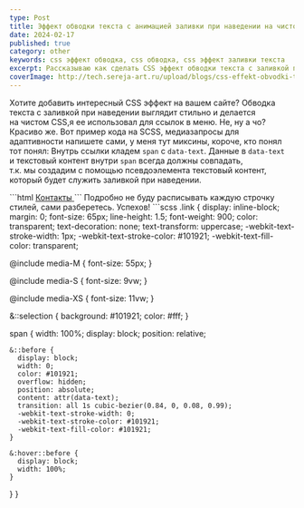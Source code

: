 ```yaml
---
type: Post
title: Эффект обводки текста с анимацией заливки при наведении на чистом CSS
date: 2024-02-17
published: true
category: other
keywords: css эффект обводка, css обводка, css эффект заливки текста
excerpt: Рассказываю как сделать CSS эффект обводки текста с заливкой при наведении
coverImage: http://tech.sereja-art.ru/upload/blogs/css-effekt-obvodki-teksta-s-animaciej-zalivki/css-effekt-obvodki-teksta-s-animaciej-zalivki.jpg
---
```


<Figcaption src="http://tech.sereja-art.ru/upload/blogs/css-effekt-obvodki-teksta-s-animaciej-zalivki/css-effekt-obvodki-teksta-s-animaciej-zalivki.webp" alt="css эффект обводки с анимацией заливки пример" />

Хотите добавить интересный CSS эффект на&nbsp;вашем сайте? Обводка текста с&nbsp;заливкой при наведении выглядит стильно и&nbsp;делается на&nbsp;чистом CSS,я&nbsp;ее&nbsp;использовал для ссылок в&nbsp;меню. Не, ну&nbsp;а&nbsp;чо? Красиво&nbsp;же. Вот пример кода на&nbsp;SCSS, медиазапросы для адаптивности напишете сами, у&nbsp;меня тут миксины, короче, кто понял тот понял:
Внутрь ссылки кладем `span` с `data-text`. Данные в `data-text` и&nbsp;текстовый контент внутри `span` всегда должны совпадать, т.к.&nbsp;мы&nbsp;создадим с&nbsp;помощью псевдоэлемента текстовый контент, который будет служить заливкой при наведении.

<CodeTitle title='HTML разметка ссылки с обводкой' lang='html' />
```html
<a href="#" class="link">
  <span data-text="Контакты">Контакты</span>
</a>
```
Подробно не&nbsp;буду расписывать каждую строчку стилей, сами разберетесь. Успехов!

<CodeTitle title='CSS(SCSS) стили для текста' lang='scss' />
```scss
.link {
  display: inline-block;
  margin: 0;
  font-size: 65px;
  line-height: 1.5;
  font-weight: 900;
  color: transparent;
  text-decoration: none;
  text-transform: uppercase;
  -webkit-text-stroke-width: 1px;
  -webkit-text-stroke-color: #101921;
  -webkit-text-fill-color: transparent;

  @include media-M {
    font-size: 55px;
  }

  @include media-S {
    font-size: 9vw;
  }

  @include media-XS {
    font-size: 11vw;
  }

  &::selection {
    background: #101921;
    color: #fff;
  }

  span {
    width: 100%;
    display: block;
    position: relative;

    &::before {
      display: block;
      width: 0;
      color: #101921;
      overflow: hidden;
      position: absolute;
      content: attr(data-text);
      transition: all 1s cubic-bezier(0.84, 0, 0.08, 0.99);
      -webkit-text-stroke-width: 0;
      -webkit-text-stroke-color: #101921;
      -webkit-text-fill-color: #101921;
    }

    &:hover::before {
      display: block;
      width: 100%;
    }
  }
}
```
